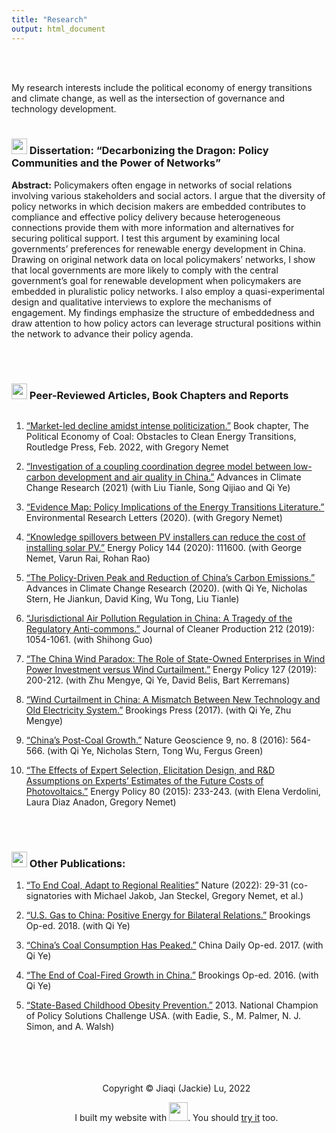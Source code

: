 ```yaml
---
title: "Research"
output: html_document
---
```

<br>
<br>

My research interests include the political economy of energy transitions and climate change, as well as the intersection of governance and technology development. 
<br>
<br>

### <img src="images/journal.png" width="25"> Dissertation: "Decarbonizing the Dragon: Policy Communities and the Power of Networks"

__Abstract:__ Policymakers often engage in networks of social relations involving various stakeholders and social actors. I argue that the diversity of policy networks in which decision makers are embedded contributes to compliance and effective policy delivery because heterogeneous connections provide them with more information and alternatives for securing political support. I test this argument by examining local governments’ preferences for renewable energy development in China. Drawing on original network data on local policymakers’ networks, I show that local governments are more likely to comply with the central government’s goal for renewable development when policymakers are embedded in pluralistic policy networks. I also employ a quasi-experimental design and qualitative interviews to explore the mechanisms of engagement. My findings emphasize the structure of embeddedness and draw attention to how policy actors can leverage structural positions within the network to advance their policy agenda.

<br>
<br>

### <img src="images/journal.png" width="25"> Peer-Reviewed Articles, Book Chapters and Reports


```r

```

1. [“Market-led decline amidst intense politicization.”](https://www.routledge.com/The-Political-Economy-of-Coal-Obstacles-to-Clean-Energy-Transitions/Jakob-Steckel/p/book/9780367491024) Book chapter, The Political Economy of Coal: Obstacles to Clean Energy Transitions, Routledge Press, Feb. 2022, with Gregory Nemet 

9. [“Investigation of a coupling coordination degree model between low-carbon development and air quality in China.”](https://www.sciencedirect.com/science/article/pii/S167492782100109X) Advances in Climate Change Research (2021) (with Liu Tianle, Song Qijiao and Qi Ye)
<br>

8. [“Evidence Map: Policy Implications of the Energy Transitions Literature.”](https://iopscience.iop.org/article/10.1088/1748-9326/abc195/meta) Environmental Research Letters (2020). (with Gregory Nemet)
<br>

7. [“Knowledge spillovers between PV installers can reduce the cost of installing solar PV.”](https://www.sciencedirect.com/science/article/abs/pii/S0301421520303384) Energy Policy 144 (2020): 111600. (with George Nemet, Varun Rai, Rohan Rao)
<br>

6. [“The Policy-Driven Peak and Reduction of China’s Carbon Emissions.”](https://www.sciencedirect.com/science/article/pii/S1674927820300265#:~:text=Pursuant%20to%20the%20Paris%20Agreement,20%25%20at%20the%20same%20time.&text=Such%20developments%20would%20be%20consistent,renewable%20power%20generation%20by%202030.) Advances in Climate Change Research (2020). (with Qi Ye, Nicholas Stern, He Jiankun, David King, Wu Tong, Liu Tianle)
<br>

5. [“Jurisdictional Air Pollution Regulation in China: A Tragedy of the Regulatory Anti-commons.”](https://www.sciencedirect.com/science/article/abs/pii/S0959652618337703#:~:text=The%20results%20show%20that%20jurisdictional,of%20the%20regulatory%20anti%2Dcommons.) Journal of Cleaner Production 212 (2019): 1054-1061. (with Shihong Guo)
 <br>
 
4. [“The China Wind Paradox: The Role of State-Owned Enterprises in Wind Power Investment versus Wind Curtailment.”](https://www.sciencedirect.com/science/article/abs/pii/S0301421518307134) Energy Policy 127 (2019): 200-212. (with Zhu Mengye, Qi Ye, David Belis, Bart Kerremans) 
 <br>
 
3. [“Wind Curtailment in China: A Mismatch Between New Technology and Old Electricity System.”](https://www.brookings.edu/research/wind-curtailment-in-china-and-lessons-from-the-united-states/) Brookings Press (2017). (with Qi Ye, Zhu Mengye)
<br>

2. [“China’s Post-Coal Growth.”](https://www.nature.com/articles/ngeo2777) Nature Geoscience 9, no. 8 (2016): 564-566. (with Qi Ye, Nicholas Stern, Tong Wu, Fergus Green) 
 <br>
 
1. [“The Effects of Expert Selection, Elicitation Design, and R&D Assumptions on Experts' Estimates of the Future Costs of Photovoltaics.”](https://www.sciencedirect.com/science/article/abs/pii/S0301421515000075) Energy Policy 80 (2015): 233-243. (with Elena Verdolini, Laura Diaz Anadon, Gregory Nemet)

<br>
<br>

### <img src="images/working_paper.png" width="25"> Other Publications:
1. [“To End Coal, Adapt to Regional Realities”](https://www.nature.com/articles/d41586-022-01828-3)  Nature (2022): 29-31 (co-signatories with Michael Jakob, Jan Steckel, Gregory Nemet, et al.)

2. [“U.S. Gas to China: Positive Energy for Bilateral Relations.”](https://www.brookings.edu/2018/05/31/u-s-gas-to-china-positive-energy-for-bilateral-relations/) Brookings Op-ed. 2018. (with Qi Ye)
 <br>

3.	[“China’s Coal Consumption Has Peaked.”](https://www.brookings.edu/2018/01/22/chinas-coal-consumption-has-peaked/) China Daily Op-ed. 2017. (with Qi Ye)
 <br>

4. [“The End of Coal-Fired Growth in China.”](https://www.brookings.edu/blog/up-front/2016/08/04/the-end-of-coal-fired-growth-in-china/) Brookings Op-ed. 2016. (with Qi Ye)
 <br>

5. [“State-Based Childhood Obesity Prevention.”](http://policychallenge-usa.org/nationals-2013.html) 2013. National Champion of Policy Solutions Challenge USA. (with Eadie, S., M. Palmer, N. J. Simon, and A. Walsh)
 <br>
 <br>
 <br>
 <br>
 <br>
<center> Copyright © Jiaqi (Jackie) Lu, 2022
<center>  I built my website with <img src="images/rstudio-logo.png" width="30">. You should [try it](https://rmarkdown.rstudio.com/) too.